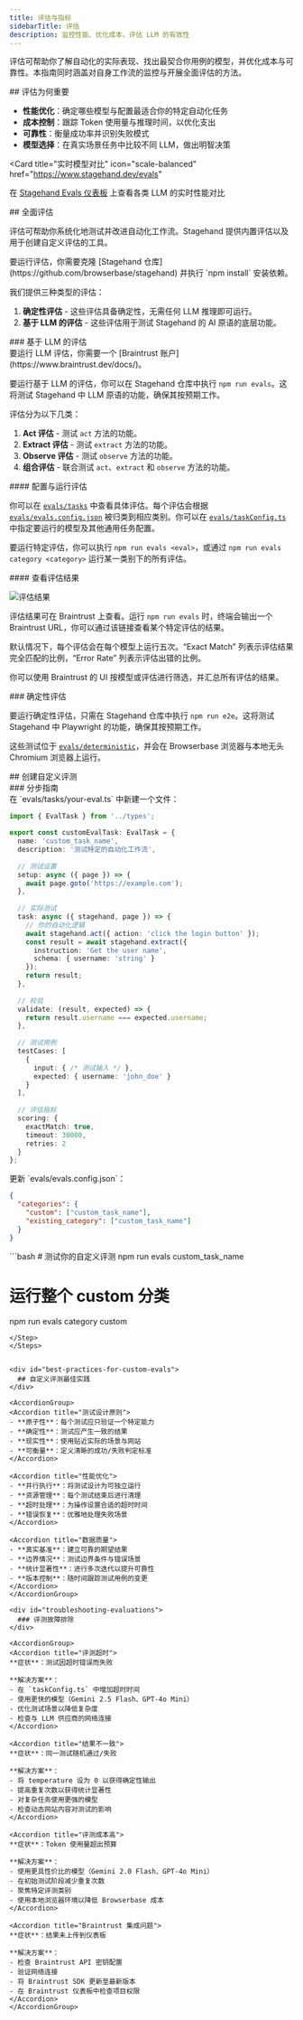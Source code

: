 ```yaml
---
title: 评估与指标
sidebarTitle: 评估
description: 监控性能、优化成本，评估 LLM 的有效性
---
```


评估可帮助你了解自动化的实际表现、找出最契合你用例的模型，并优化成本与可靠性。本指南同时涵盖对自身工作流的监控与开展全面评估的方法。

<div id="why-evaluations-matter">
  ## 评估为何重要
</div>

- **性能优化**：确定哪些模型与配置最适合你的特定自动化任务
- **成本控制**：跟踪 Token 使用量与推理时间，以优化支出
- **可靠性**：衡量成功率并识别失败模式
- **模型选择**：在真实场景任务中比较不同 LLM，做出明智决策

<Card
  title="实时模型对比"
  icon="scale-balanced"
  href="https://www.stagehand.dev/evals"
>
  在 [Stagehand Evals 仪表板](https://www.stagehand.dev/evals) 上查看各类 LLM 的实时性能对比
</Card>

<div id="comprehensive-evaluations">
  ## 全面评估
</div>

评估可帮助你系统化地测试并改进自动化工作流。Stagehand 提供内置评估以及用于创建自定义评估的工具。

<Tip>
要运行评估，你需要克隆 [Stagehand 仓库](https://github.com/browserbase/stagehand) 并执行 `npm install` 安装依赖。
</Tip>

我们提供三种类型的评估：
1. **确定性评估** - 这些评估具备确定性，无需任何 LLM 推理即可运行。
2. **基于 LLM 的评估** - 这些评估用于测试 Stagehand 的 AI 原语的底层功能。


<div id="llm-based-evals">
  ### 基于 LLM 的评估
</div>

<Tip>
要运行 LLM 评估，你需要一个 [Braintrust 账户](https://www.braintrust.dev/docs/)。
</Tip>

要运行基于 LLM 的评估，你可以在 Stagehand 仓库中执行 `npm run evals`。这将测试 Stagehand 中 LLM 原语的功能，确保其按预期工作。

评估分为以下几类：
1. **Act 评估** - 测试 `act` 方法的功能。
2. **Extract 评估** - 测试 `extract` 方法的功能。
3. **Observe 评估** - 测试 `observe` 方法的功能。
4. **组合评估** - 联合测试 `act`、`extract` 和 `observe` 方法的功能。

<div id="configuring-and-running-evals">
  #### 配置与运行评估
</div>

你可以在 [`evals/tasks`](https://github.com/browserbase/stagehand/tree/main/evals/tasks) 中查看具体评估。每个评估会根据 [`evals/evals.config.json`](https://github.com/browserbase/stagehand/blob/main/evals/evals.config.json) 被归类到相应类别。你可以在 [`evals/taskConfig.ts`](https://github.com/browserbase/stagehand/blob/main/evals/taskConfig.ts) 中指定要运行的模型及其他通用任务配置。

要运行特定评估，你可以执行 `npm run evals <eval>`，或通过 `npm run evals category <category>` 运行某一类别下的所有评估。


<div id="viewing-eval-results">
  #### 查看评估结果
</div>

![评估结果](/images/evals.png)

评估结果可在 Braintrust 上查看。运行 `npm run evals` 时，终端会输出一个 Braintrust URL，你可以通过该链接查看某个特定评估的结果。

默认情况下，每个评估会在每个模型上运行五次。“Exact Match” 列表示评估结果完全匹配的比例，“Error Rate” 列表示评估出错的比例。

你可以使用 Braintrust 的 UI 按模型或评估进行筛选，并汇总所有评估的结果。

<div id="deterministic-evals">
  ### 确定性评估
</div>

要运行确定性评估，只需在 Stagehand 仓库中执行 `npm run e2e`。这将测试 Stagehand 中 Playwright 的功能，确保其按预期工作。

这些测试位于 [`evals/deterministic`](https://github.com/browserbase/stagehand/tree/main/evals/deterministic)，并会在 Browserbase 浏览器与本地无头 Chromium 浏览器上运行。

<div id="creating-custom-evaluations">
  ## 创建自定义评测
</div>

<div id="step-by-step-guide">
  ### 分步指南
</div>

<Steps>
<Step title="创建评测文件">
在 `evals/tasks/your-eval.ts` 中新建一个文件：

```typescript
import { EvalTask } from '../types';

export const customEvalTask: EvalTask = {
  name: 'custom_task_name',
  description: '测试特定的自动化工作流',
  
  // 测试设置
  setup: async ({ page }) => {
    await page.goto('https://example.com');
  },
  
  // 实际测试
  task: async ({ stagehand, page }) => {
    // 你的自动化逻辑
    await stagehand.act({ action: 'click the login button' });
    const result = await stagehand.extract({ 
      instruction: 'Get the user name',
      schema: { username: 'string' }
    });
    return result;
  },
  
  // 校验
  validate: (result, expected) => {
    return result.username === expected.username;
  },
  
  // 测试用例
  testCases: [
    {
      input: { /* 测试输入 */ },
      expected: { username: 'john_doe' }
    }
  ],
  
  // 评估指标
  scoring: {
    exactMatch: true,
    timeout: 30000,
    retries: 2
  }
};
```
</Step>

<Step title="添加到配置">
更新 `evals/evals.config.json`：

```json
{
  "categories": {
    "custom": ["custom_task_name"],
    "existing_category": ["custom_task_name"]
  }
}
```
</Step>

<Step title="运行你的评测">
```bash
# 测试你的自定义评测
npm run evals custom_task_name

# 运行整个 custom 分类
npm run evals category custom
```
</Step>
</Steps>


<div id="best-practices-for-custom-evals">
  ## 自定义评测最佳实践
</div>

<AccordionGroup>
<Accordion title="测试设计原则">
- **原子性**：每个测试应只验证一个特定能力
- **确定性**：测试应产生一致的结果
- **现实性**：使用贴近实际的场景与网站
- **可衡量**：定义清晰的成功/失败判定标准
</Accordion>

<Accordion title="性能优化">
- **并行执行**：将测试设计为可独立运行
- **资源管理**：每个测试结束后进行清理
- **超时处理**：为操作设置合适的超时时间
- **错误恢复**：优雅地处理失败场景
</Accordion>

<Accordion title="数据质量">
- **真实基准**：建立可靠的期望结果
- **边界情况**：测试边界条件与错误场景
- **统计显著性**：进行多次迭代以提升可靠性
- **版本控制**：随时间跟踪测试用例的变更
</Accordion>
</AccordionGroup>

<div id="troubleshooting-evaluations">
  ### 评测故障排除
</div>

<AccordionGroup>
<Accordion title="评测超时">
**症状**：测试因超时错误而失败

**解决方案**：
- 在 `taskConfig.ts` 中增加超时时间
- 使用更快的模型（Gemini 2.5 Flash、GPT-4o Mini）
- 优化测试场景以降低复杂度
- 检查与 LLM 供应商的网络连接
</Accordion>

<Accordion title="结果不一致">
**症状**：同一测试随机通过/失败

**解决方案**：
- 将 temperature 设为 0 以获得确定性输出
- 提高重复次数以获得统计显著性
- 对复杂任务使用更强的模型
- 检查动态网站内容对测试的影响
</Accordion>

<Accordion title="评测成本高">
**症状**：Token 使用量超出预算

**解决方案**：
- 使用更具性价比的模型（Gemini 2.0 Flash、GPT-4o Mini）
- 在初始测试阶段减少重复次数
- 聚焦特定评测类别
- 使用本地浏览器环境以降低 Browserbase 成本
</Accordion>

<Accordion title="Braintrust 集成问题">
**症状**：结果未上传到仪表板

**解决方案**：
- 检查 Braintrust API 密钥配置
- 验证网络连接
- 将 Braintrust SDK 更新至最新版本
- 在 Braintrust 仪表板中检查项目权限
</Accordion>
</AccordionGroup>